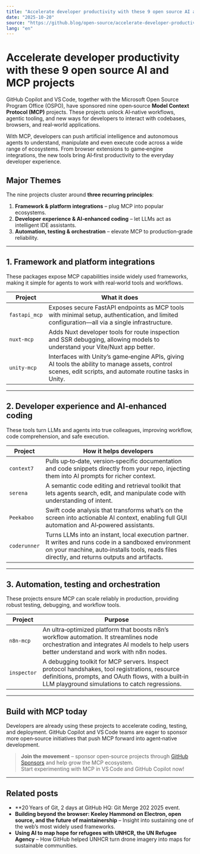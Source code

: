 ```yaml
---
title: "Accelerate developer productivity with these 9 open source AI and MCP projects"
date: "2025-10-20"
source: "https://github.blog/open-source/accelerate-developer-productivity-with-these-9-open-source-ai-and-mcp-projects/"
lang: "en"
---
```


# Accelerate developer productivity with these 9 open source AI and MCP projects

GitHub Copilot and VS Code, together with the Microsoft Open Source Program Office (OSPO), have sponsored nine open‑source **Model Context Protocol (MCP)** projects.  These projects unlock AI‑native workflows, agentic tooling, and new ways for developers to interact with codebases, browsers, and real‑world applications.

With MCP, developers can push artificial intelligence and autonomous agents to understand, manipulate and even execute code across a wide range of ecosystems.  From browser extensions to game‑engine integrations, the new tools bring AI‑first productivity to the everyday developer experience.

## Major Themes

The nine projects cluster around **three recurring principles**:
1. **Framework & platform integrations** – plug MCP into popular ecosystems.
2. **Developer experience & AI‑enhanced coding** – let LLMs act as intelligent IDE assistants.
3. **Automation, testing & orchestration** – elevate MCP to production‑grade reliability.

---

## 1. Framework and platform integrations

These packages expose MCP capabilities inside widely used frameworks, making it simple for agents to work with real‑world tools and workflows.

| Project | What it does |
|--------|--------------|
| `fastapi_mcp` | Exposes secure FastAPI endpoints as MCP tools with minimal setup, authentication, and limited configuration—all via a single infrastructure. |
| `nuxt-mcp` | Adds Nuxt developer tools for route inspection and SSR debugging, allowing models to understand your Vite/Nuxt app better. |
| `unity-mcp` | Interfaces with Unity’s game‑engine APIs, giving AI tools the ability to manage assets, control scenes, edit scripts, and automate routine tasks in Unity. |

---

## 2. Developer experience and AI‑enhanced coding

These tools turn LLMs and agents into true colleagues, improving workflow, code comprehension, and safe execution.

| Project | How it helps developers |
|--------|------------------------|
| `context7` | Pulls up‑to‑date, version‑specific documentation and code snippets directly from your repo, injecting them into AI prompts for richer context. |
| `serena` | A semantic code editing and retrieval toolkit that lets agents search, edit, and manipulate code with understanding of intent. |
| `Peekaboo` | Swift code analysis that transforms what’s on the screen into actionable AI context, enabling full GUI automation and AI‑powered assistants. |
| `coderunner` | Turns LLMs into an instant, local execution partner. It writes and runs code in a sandboxed environment on your machine, auto‑installs tools, reads files directly, and returns outputs and artifacts. |

---

## 3. Automation, testing and orchestration

These projects ensure MCP can scale reliably in production, providing robust testing, debugging, and workflow tools.

| Project | Purpose |
|--------|--------|
| `n8n-mcp` | An ultra‑optimized platform that boosts n8n’s workflow automation. It streamlines node orchestration and integrates AI models to help users better understand and work with n8n nodes. |
| `inspector` | A debugging toolkit for MCP servers. Inspect protocol handshakes, tool registrations, resource definitions, prompts, and OAuth flows, with a built‑in LLM playground simulations to catch regressions. |

---

## Build with MCP today

Developers are already using these projects to accelerate coding, testing, and deployment.  GitHub Copilot and VS Code teams are eager to sponsor more open‑source initiatives that push MCP forward into agent‑native development.

> **Join the movement** – sponsor open‑source projects through [GitHub Sponsors](https://github.com/sponsors/) and help grow the MCP ecosystem.  
> Start experimenting with MCP in VS Code and GitHub Copilot now!

---

## Related posts

- **20 Years of Git, 2 days at GitHub HQ: Git Merge 202 2025 event.  
- **Building beyond the browser: Keeley Hammond on Electron, open source, and the future of maintainership** – Insight into sustaining one of the web’s most widely used frameworks.  
- **Using AI to map hope for refugees with UNHCR, the UN Refugee Agency** – How GitHub helped UNHCR turn drone imagery into maps for sustainable communities.
